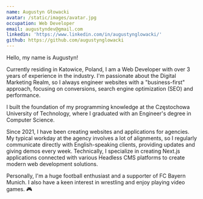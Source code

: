 ```yaml
---
name: Augustyn Głowacki
avatar: /static/images/avatar.jpg
occupation: Web Developer
email: augustyndev@gmail.com
linkedin: 'https://www.linkedin.com/in/augustynglowacki/'
github: https://github.com/augustynglowacki
---
```


Hello, my name is Augustyn!

Currently residing in Katowice, Poland, I am a Web Developer with over 3 years of experience in the industry. I'm passionate about the Digital Marketing Realm, so I always engineer websites with a "business-first" approach, focusing on conversions, search engine optimization (SEO) and performance.

I built the foundation of my programming knowledge at the Częstochowa University of Technology, where I graduated with an Engineer's degree in Computer Science.

Since 2021, I have been creating websites and applications for agencies. My typical workday at the agency involves a lot of alignments, so I regularly communicate directly with English-speaking clients, providing updates and giving demos every week. Technically, I specialize in creating Next.js applications connected with various Headless CMS platforms to create modern web development solutions.

Personally, I'm a huge football enthusiast and a supporter of FC Bayern Munich. I also have a keen interest in wrestling and enjoy playing video games. 🎮

